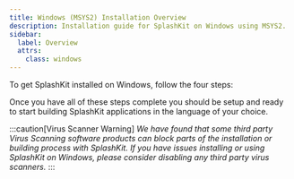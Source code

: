 ```yaml
---
title: Windows (MSYS2) Installation Overview
description: Installation guide for SplashKit on Windows using MSYS2.
sidebar:
  label: Overview
  attrs:
    class: windows
---
```



To get SplashKit installed on Windows, follow the four steps:

<CardGrid>
  <LinkCard
    title="Install MSYS2 and Command Line Tools"
    description="Step 1"
    href="/installation/windows-msys2/step-1/"
  />
  <LinkCard
    title="Install Language Specific Tools"
    description="Step 2"
    href="/installation/windows-msys2/step-2/"
  />
  <LinkCard
    title="Install SplashKit"
    description="Step 3"
    href="/installation/windows-msys2/step-3/"
  />
  <LinkCard
    title="Install Visual Studio Code"
    description="Step 4"
    href="/installation/windows-msys2/step-4/"
  />
</CardGrid >

Once you have all of these steps complete you should be setup and ready to
start building SplashKit applications in the language of your choice.

:::caution[Virus Scanner Warning]
_We have found that some third party Virus Scanning software products can block
parts of the installation or building process with SplashKit. If you have
issues installing or using SplashKit on Windows, please consider disabling
any third party virus scanners._
:::
